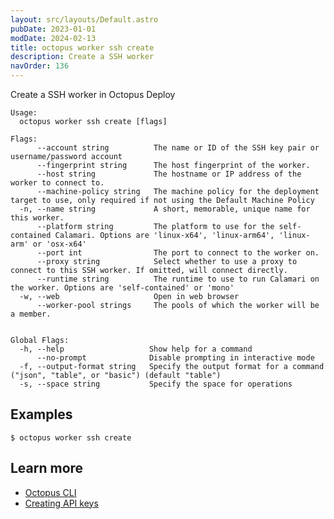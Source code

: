 ```yaml
---
layout: src/layouts/Default.astro
pubDate: 2023-01-01
modDate: 2024-02-13
title: octopus worker ssh create
description: Create a SSH worker
navOrder: 136
---
```


Create a SSH worker in Octopus Deploy

```
Usage:
  octopus worker ssh create [flags]

Flags:
      --account string          The name or ID of the SSH key pair or username/password account
      --fingerprint string      The host fingerprint of the worker.
      --host string             The hostname or IP address of the worker to connect to.
      --machine-policy string   The machine policy for the deployment target to use, only required if not using the Default Machine Policy
  -n, --name string             A short, memorable, unique name for this worker.
      --platform string         The platform to use for the self-contained Calamari. Options are 'linux-x64', 'linux-arm64', 'linux-arm' or 'osx-x64'
      --port int                The port to connect to the worker on.
      --proxy string            Select whether to use a proxy to connect to this SSH worker. If omitted, will connect directly.
      --runtime string          The runtime to use to run Calamari on the worker. Options are 'self-contained' or 'mono'
  -w, --web                     Open in web browser
      --worker-pool strings     The pools of which the worker will be a member.


Global Flags:
  -h, --help                   Show help for a command
      --no-prompt              Disable prompting in interactive mode
  -f, --output-format string   Specify the output format for a command ("json", "table", or "basic") (default "table")
  -s, --space string           Specify the space for operations

```

## Examples

<SamplesInstance />

```
$ octopus worker ssh create

```

## Learn more

- [Octopus CLI](/docs/octopus-rest-api/cli)
- [Creating API keys](/docs/octopus-rest-api/how-to-create-an-api-key)